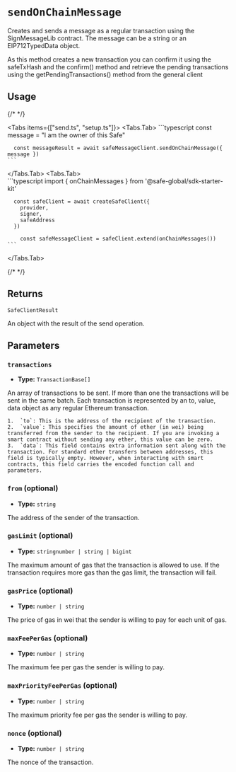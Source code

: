 
# `sendOnChainMessage`

Creates and sends a message as a regular transaction using the SignMessageLib contract. The message can be a string or an EIP712TypedData object.

As this method creates a new transaction you can confirm it using the safeTxHash and the confirm() method and retrieve the pending transactions using the getPendingTransactions() method from the general client

## Usage

{/* <!-- vale off --> */}

<Tabs items={["send.ts", "setup.ts"]}>
  <Tabs.Tab>
    ```typescript 
      const message = "I am the owner of this Safe"

      const messageResult = await safeMessageClient.sendOnChainMessage({ message })
    ```
  </Tabs.Tab>
  <Tabs.Tab>  
    ```typescript 
      import { onChainMessages } from '@safe-global/sdk-starter-kit'
      
      const safeClient = await createSafeClient({
        provider,  
        signer,
        safeAddress
      })

        const safeMessageClient = safeClient.extend(onChainMessages())
    ```
  </Tabs.Tab>
</Tabs>

{/* <!-- vale on --> */}

## Returns

`SafeClientResult`

An object with the result of the send operation.

## Parameters

### `transactions`

- **Type:** `TransactionBase[]`

An array of transactions to be sent. If more than one the transactions will be sent in the same batch. Each transaction is represented by an to, value, data object as any regular Ethereum transaction.

	1.	`to`: This is the address of the recipient of the transaction.
	2.	`value`: This specifies the amount of ether (in wei) being transferred from the sender to the recipient. If you are invoking a smart contract without sending any ether, this value can be zero.
	3.	`data`: This field contains extra information sent along with the transaction. For standard ether transfers between addresses, this field is typically empty. However, when interacting with smart contracts, this field carries the encoded function call and parameters.

### `from` (optional)

- **Type:** `string`

The address of the sender of the transaction.

### `gasLimit` (optional)

- **Type:** `stringnumber | string | bigint`

The maximum amount of gas that the transaction is allowed to use. If the transaction requires more gas than the gas limit, the transaction will fail.

### `gasPrice` (optional)

- **Type:** `number | string`

The price of gas in wei that the sender is willing to pay for each unit of gas.

### `maxFeePerGas` (optional)

- **Type:** `number | string`

The maximum fee per gas the sender is willing to pay.

### `maxPriorityFeePerGas` (optional)

- **Type:** `number | string`

The maximum priority fee per gas the sender is willing to pay.

### `nonce` (optional)

- **Type:** `number | string`

The nonce of the transaction.